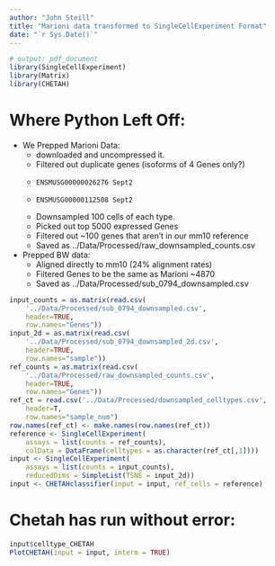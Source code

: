 ```yaml
---
author: "John Steill"
title: "Marioni data transformed to SingleCellExperiment Format"
date: "`r Sys.Date()`"
---
```


``` r
# output: pdf_document
library(SingleCellExperiment)
library(Matrix)
library(CHETAH)
```

# Where Python Left Off:

* We Prepped Marioni Data:
   + downloaded and uncompressed it.
   + Filtered out duplicate genes (isoforms of 4 Genes only?)
   +     ENSMUSG00000026276	Sept2
   +     ENSMUSG00000112508	Sept2
   + Downsampled 100 cells of each type. 
   + Picked out top 5000 expressed Genes
   + Filtered out ~100 genes that aren't in our mm10 reference
   + Saved as ../Data/Processed/raw_downsampled_counts.csv
* Prepped BW data:
   + Aligned directly to mm10 (24% alignment rates)
   + Filtered Genes to be the same as Marioni ~4870
   + Saved as ../Data/Processed/sub_0794_downsampled.csv

``` r
input_counts = as.matrix(read.csv(
    '../Data/Processed/sub_0794_downsampled.csv',
    header=TRUE,
    row.names="Genes"))
input_2d = as.matrix(read.csv(
    '../Data/Processed/sub_0794_downsampled_2d.csv', 
    header=TRUE,
    row.names="sample"))
ref_counts = as.matrix(read.csv(
    '../Data/Processed/raw_downsampled_counts.csv',
    header=TRUE,
    row.names="Genes"))
ref_ct = read.csv('../Data/Processed/downsampled_celltypes.csv',
    header=T,
    row.names="sample_num")
row.names(ref_ct) <- make.names(row.names(ref_ct))
reference <- SingleCellExperiment(
    assays = list(counts = ref_counts),
    colData = DataFrame(celltypes = as.character(ref_ct[,1])))
input <- SingleCellExperiment(
    assays = list(counts = input_counts),
    reducedDims = SimpleList(TSNE = input_2d))
input <- CHETAHclassifier(input = input, ref_cells = reference)
```

# Chetah has run without error:
``` r
input$celltype_CHETAH
PlotCHETAH(input = input, interm = TRUE)
```
